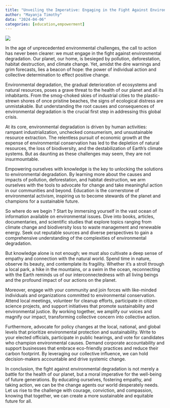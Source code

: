```yaml
---
title: "Unveiling the Imperative: Engaging in the Fight Against Environmental Degradation"
author: "Mayanja Timothy"
data: "2024-04-06"
categories: [education,empowerment]
---
```


![](earth.jpg)

In the age of unprecedented environmental challenges, the call to action has never been clearer: we must engage in the fight against environmental degradation. Our planet, our home, is besieged by pollution, deforestation, habitat destruction, and climate change. Yet, amidst the dire warnings and grim forecasts, lies a beacon of hope: the power of individual action and collective determination to effect positive change.

Environmental degradation, the gradual deterioration of ecosystems and natural resources, poses a grave threat to the health of our planet and all its inhabitants. From the smog-choked skies of industrial cities to the plastic-strewn shores of once pristine beaches, the signs of ecological distress are unmistakable. But understanding the root causes and consequences of environmental degradation is the crucial first step in addressing this global crisis.

At its core, environmental degradation is driven by human activities: rampant industrialization, unchecked consumerism, and unsustainable resource extraction. The relentless pursuit of economic growth at the expense of environmental conservation has led to the depletion of natural resources, the loss of biodiversity, and the destabilization of Earth's climate systems. But as daunting as these challenges may seem, they are not insurmountable.

Empowering ourselves with knowledge is the key to unlocking the solutions to environmental degradation. By learning more about the causes and impacts of pollution, deforestation, and habitat destruction, we arm ourselves with the tools to advocate for change and take meaningful action in our communities and beyond. Education is the cornerstone of environmental activism, inspiring us to become stewards of the planet and champions for a sustainable future.

So where do we begin ?
Start by immersing yourself in the vast ocean of information available on environmental issues. Dive into books, articles, documentaries, and scientific studies that explore topics ranging from climate change and biodiversity loss to waste management and renewable energy. Seek out reputable sources and diverse perspectives to gain a comprehensive understanding of the complexities of environmental degradation.

But knowledge alone is not enough; we must also cultivate a deep sense of empathy and connection with the natural world. Spend time in nature, observe its beauty, and contemplate its fragility. Whether it's a stroll through a local park, a hike in the mountains, or a swim in the ocean, reconnecting with the Earth reminds us of our interconnectedness with all living beings and the profound impact of our actions on the planet.

Moreover, engage with your community and join forces with like-minded individuals and organizations committed to environmental conservation. Attend local meetings, volunteer for cleanup efforts, participate in citizen science projects, and support initiatives that promote sustainability and environmental justice. By working together, we amplify our voices and magnify our impact, transforming collective concern into collective action.

Furthermore, advocate for policy changes at the local, national, and global levels that prioritize environmental protection and sustainability. Write to your elected officials, participate in public hearings, and vote for candidates who champion environmental causes. Demand corporate accountability and support businesses that embrace eco-friendly practices and reduce their carbon footprint. By leveraging our collective influence, we can hold decision-makers accountable and drive systemic change.

In conclusion, the fight against environmental degradation is not merely a battle for the health of our planet, but a moral imperative for the well-being of future generations. By educating ourselves, fostering empathy, and taking action, we can be the change agents our world desperately needs. Let us rise to the challenge with courage, conviction, and compassion, knowing that together, we can create a more sustainable and equitable future for all.

